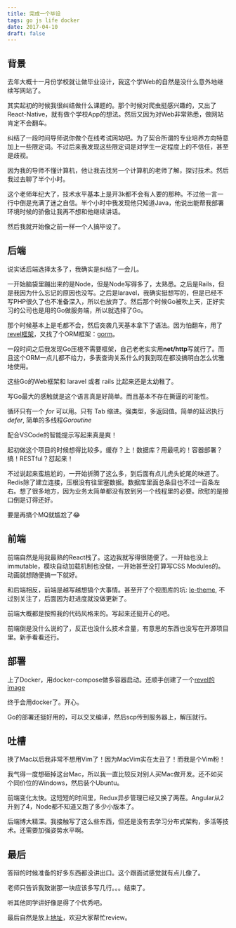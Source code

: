 ```yaml
---
title: 完成一个毕设
tags: go js life docker
date: 2017-04-10
draft: false
---
```


## 背景

去年大概十一月份学校就让做毕业设计，我这个学Web的自然是没什么意外地继续写网站了。

其实起初的时候我很纠结做什么课题的。那个时候对爬虫挺感兴趣的，又出了React-Native，就有做个学校App的想法。然后又因为对Web非常熟悉，做网站肯定不会翻车。

纠结了一段时间导师说你做个在线考试网站吧。为了契合所谓的专业培养方向特意加上一些限定词。不过后来我发现这些限定词是对学生一定程度上的不信任，甚至是歧视。

因为我的导师不懂计算机，他让我去找另一个计算机的老师了解，探讨技术。然后我过去聊了半个小时。

这个老师年纪大了，技术水平基本上是开3k都不会有人要的那种。不过他一言一行中倒是充满了迷之自信。半个小时中我发现他只知道Java，他说出能帮我部署环境时候的骄傲让我再不想和他继续讲话。

然后我就开始像之前一样一个人搞毕设了。

## 后端

说实话后端选择太多了，我确实是纠结了一会儿。

一开始脑袋里蹦出来的是Node，但是Node写得多了，太熟悉。之后是Rails，但是我因为什么忘记的原因也没写。之后是laravel，我确实挺想写的，但是已经不写PHP很久了也不准备深入，所以也放弃了。然后那个时候Go被吹上天，正好实习的公司也是用的Go做服务端，所以就选择了Go。

那个时候基本上是毛都不会，然后突袭几天基本拿下了语法。因为怕翻车，用了[revel框架](https://revel.github.io/)，又找了个ORM框架：[gorm](https://github.com/jinzhu/gorm)。

一段时间之后我发现Go压根不需要框架，自己老老实实用**net/http**写就行了。而且这个ORM一点儿都不给力，多表查询关系什么的我到现在都没搞明白怎么优雅地使用。

这些Go的Web框架和 laravel 或者 rails 比起来还是太幼稚了。

写Go最大的感触就是这个语言真是好简单。而且基本不存在撕逼的可能性。

循环只有一个 *for* 可以用。只有 Tab 缩进。强类型，多返回值。简单的延迟执行*defer*, 简单的多线程*Goroutine*

配合VSCode的智能提示写起来真是爽！

起初做这个项目的时候想得比较多。缓存？上！数据库？用最吼的！容器部署？搞！RESTful？怼起来！

不过说起来蛮尴尬的，一开始折腾了这么多，到后面有点儿虎头蛇尾的味道了。Redis除了建立连接，压根没有往里塞数据。数据库里面总条目也不过一百条左右。想了很多地方，因为业务太简单都没有放到另一个线程里的必要。欣慰的是接口倒是订得还好。

要是再搞个MQ就尴尬了😂

## 前端

前端自然是用我最熟的React栈了。这边我就写得很随便了。一开始也没上immutable，模块自动加载机制也没做，一开始甚至没打算写CSS Modules的。动画就想随便搞一下就好。

和后端相反，前端是越写越想搞个大事情。甚至开了个视图库的坑: [le-theme](https://github.com/AnnatarHe/le-theme), 不过别关注了，后面因为赶进度就没做更新了。

前端大概都是按照我的代码风格来的。写起来还挺开心的吧。

前端倒是没什么说的了，反正也没什么技术含量，有意思的东西也没写在开源项目里。新手看看还行。

## 部署

上了Docker，用docker-compose做多容器启动。还顺手创建了一个[revel的image](https://hub.docker.com/r/annatarhe/revel/)

终于会用docker了。开心。

Go的部署还挺好用的，可以交叉编译，然后scp传到服务器上，解压就行。

## 吐槽

换了Mac以后我非常不想用Vim了！因为MacVim实在太丑了！而我是个Vim粉！

我气得一度想砸掉这台Mac，所以我一直比较反对别人买Mac做开发。还不如买个同价位的Windows，然后装个Ubuntu。

前端变化太快。这短短的时间里，Redux异步管理已经又换了两茬。Angular从2升到了4，Node都不知道又跑了多少小版本了。

后端博大精深。我接触写了这么些东西，但还是没有去学习分布式架构，多活等技术。还需要加强姿势水平啊。

## 最后

答辩的时候准备的好多东西都没讲出口。这个跟面试感觉就有点儿像了。

老师只告诉我致谢那一块应该多写几行。。。结束了。

听其他同学讲好像是得了个优秀吧。

最后自然是放上[地址](https://github.com/AnnatarHe-graduation-project)，欢迎大家帮忙review。

